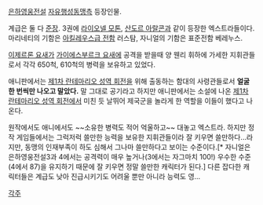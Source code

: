 [[은하영웅전설]] [[자유행성동맹]]측 등장인물.

계급은 둘 다 [[준장]]. 3권에 [[라이오넬 모톤]], [[산도르 아랄콘]]과 같이 등장한 엑스트라들이다. 마리네티의 기함은 [[아킬레우스급 전함]] 러스탐, 자니얼의 기함은 표준전함 베레누스.

[[이제르론 요새]]가 [[가이에스부르크 요새]]에 공격을 받을때 양 웬리 휘하에 가세한 지휘관들로서 각각 650척, 610척의 병력을 보유하고 있었다.

애니판에서는 [[제1차 란테마리오 성역 회전]]을 위해 출동하는 함대의 사령관들로서 '''얼굴 한 번씩만 나오고 말았다.''' 말 그대로 공기라고 하지만 애니판에서는 소설에 나온 [[제1차 란테마리오 성역 회전]]에서 미친 듯 날뛰어 제국군을 놀라게 한 역할을 이들이 했다고 나온다.

원작에서도 애니에서도 ~~소유한 병력도 적어 억울하고~~ 대놓고 엑스트라. 하지만 정작 게임들에서는 그럭저럭 쓸만한 능력을 보유한 지휘관들이라 잘 키우면 쓸만하다...라지만, 동맹의 인재부족이 하도 심해서 그나마 쓸만하다고 보이는 수준이다.[* 자니얼은 은하영웅전설3과 4에서는 공격력이 매우 높거나(3에서는 자그마치 100!) 우수한 수준(4에서 87)을 유지하기 때문에 잘 키우면 정말 쓸만한 캐릭터가 된다.] 다른 잡다한 캐릭터들은 계급도 낮아 진급시키기도 어려울 뿐만 아니라 능력도 영...

[[각주]]

